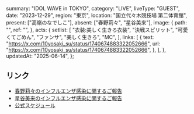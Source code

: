   summary: "IDOL WAVE in TOKYO",
  category: "LIVE",
  liveType: "GUEST",
  date: "2023-12-29",
  region: "東京",
  location: "国立代々木競技場 第二体育館",
  present: ["高嶺のなでしこ"],
  absent: ["春野莉々", "星谷美来"],
  image: {
    path: "",
    ref: "",
  },
  acts: {
    setlist: [
      "衣装:美しく生きろ衣装",
      "決戦スピリット",
      "可愛くてごめん",
      "ファンサ",
      "美しく生きろ",
      "MC",
    ],
    links: [
      {
        text: "https://x.com/10yosaki_su/status/1740674883322052666",
        url: "https://x.com/10yosaki_su/status/1740674883322052666",
      },
    ],
  },
  updatedAt: "2025-06-14",
};

## リンク

- [春野莉々のインフルエンザ感染に関するご報告](https://takanenonadeshiko.jp/?p=1646)
- [星谷美来のインフルエンザ感染に関するご報告](https://takanenonadeshiko.jp/?p=1643)
- [公式スケジュール](https://takanenonadeshiko.jp/?p=1606)
